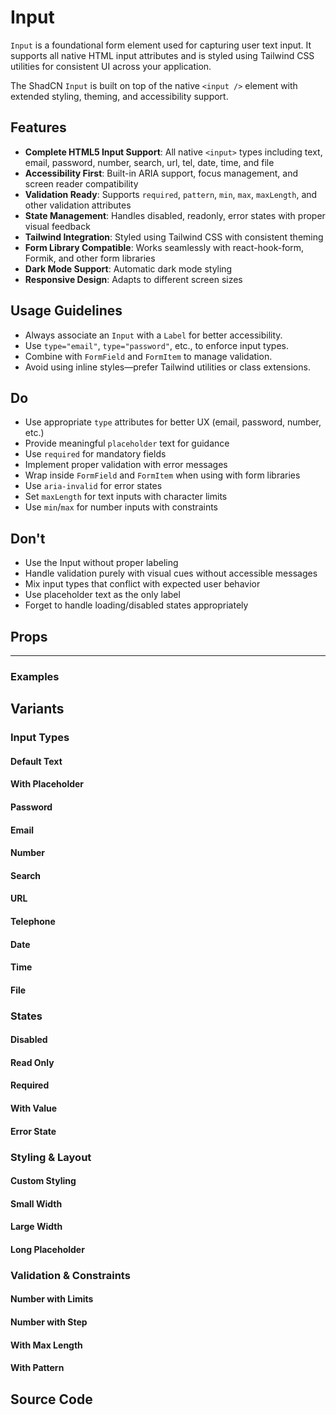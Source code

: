 
<Meta of={InputStories} />

# Input

`Input` is a foundational form element used for capturing user text input. It supports all native HTML input attributes and is styled using Tailwind CSS utilities for consistent UI across your application.

The ShadCN `Input` is built on top of the native `<input />` element with extended styling, theming, and accessibility support.

## Features

- **Complete HTML5 Input Support**: All native `<input>` types including text, email, password, number, search, url, tel, date, time, and file
- **Accessibility First**: Built-in ARIA support, focus management, and screen reader compatibility
- **Validation Ready**: Supports `required`, `pattern`, `min`, `max`, `maxLength`, and other validation attributes
- **State Management**: Handles disabled, readonly, error states with proper visual feedback
- **Tailwind Integration**: Styled using Tailwind CSS with consistent theming
- **Form Library Compatible**: Works seamlessly with react-hook-form, Formik, and other form libraries
- **Dark Mode Support**: Automatic dark mode styling
- **Responsive Design**: Adapts to different screen sizes

## Usage Guidelines

- Always associate an `Input` with a `Label` for better accessibility.
- Use `type="email"`, `type="password"`, etc., to enforce input types.
- Combine with `FormField` and `FormItem` to manage validation.
- Avoid using inline styles—prefer Tailwind utilities or class extensions.

## Do

- Use appropriate `type` attributes for better UX (email, password, number, etc.)
- Provide meaningful `placeholder` text for guidance
- Use `required` for mandatory fields
- Implement proper validation with error messages
- Wrap inside `FormField` and `FormItem` when using with form libraries
- Use `aria-invalid` for error states
- Set `maxLength` for text inputs with character limits
- Use `min`/`max` for number inputs with constraints

## Don't

- Use the Input without proper labeling
- Handle validation purely with visual cues without accessible messages
- Mix input types that conflict with expected user behavior
- Use placeholder text as the only label
- Forget to handle loading/disabled states appropriately

## Props

<Controls of={InputStories.Default} />

---

### Examples

## Variants

### Input Types

#### Default Text

<Canvas of={InputStories.Default} />

#### With Placeholder

<Canvas of={InputStories.WithPlaceholder} />

#### Password

<Canvas of={InputStories.Password} />

#### Email

<Canvas of={InputStories.Email} />

#### Number

<Canvas of={InputStories.Number} />

#### Search

<Canvas of={InputStories.Search} />

#### URL

<Canvas of={InputStories.Url} />

#### Telephone

<Canvas of={InputStories.Telephone} />

#### Date

<Canvas of={InputStories.Date} />

#### Time

<Canvas of={InputStories.Time} />

#### File

<Canvas of={InputStories.File} />

### States

#### Disabled

<Canvas of={InputStories.Disabled} />

#### Read Only

<Canvas of={InputStories.ReadOnly} />

#### Required

<Canvas of={InputStories.Required} />

#### With Value

<Canvas of={InputStories.WithValue} />

#### Error State

<Canvas of={InputStories.ErrorState} />

### Styling & Layout

#### Custom Styling

<Canvas of={InputStories.CustomStyling} />

#### Small Width

<Canvas of={InputStories.SmallWidth} />

#### Large Width

<Canvas of={InputStories.LargeWidth} />

#### Long Placeholder

<Canvas of={InputStories.LongPlaceholder} />

### Validation & Constraints

#### Number with Limits

<Canvas of={InputStories.NumberWithLimits} />

#### Number with Step

<Canvas of={InputStories.NumberWithStep} />

#### With Max Length

<Canvas of={InputStories.WithMaxLength} />

#### With Pattern

<Canvas of={InputStories.WithPattern} />

## Source Code

<Source of={InputStories.Default} language='tsx' />
